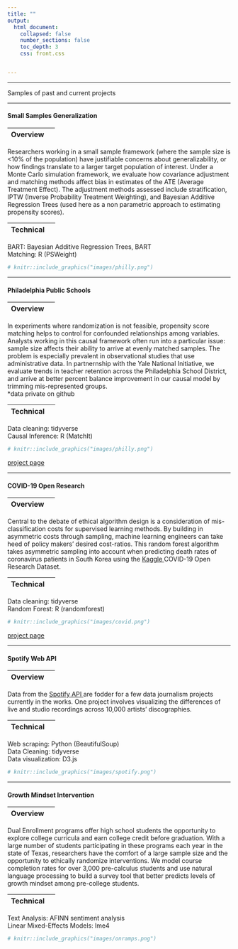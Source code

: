 ```yaml
---
title: ""
output: 
  html_document:
    collapsed: false
    number_sections: false
    toc_depth: 3
    css: front.css


---
```


---


<p> Samples of past and current projects </p>


---

#### Small Samples Generalization



<div class="row">
<div class="col-sm-6">

|Overview |  |
|:--------|-------:|

Researchers working in a small sample framework (where the sample size is <10% of the population) have justifiable concerns about generalizability, or how findings translate to a larger target population of interest. Under a Monte Carlo simulation framework, we evaluate how covariance adjustment and matching methods affect bias in estimates of the ATE (Average Treatment Effect). The adjustment methods assessed include stratification, IPTW (Inverse Probability Treatment Weighting), and Bayesian Additive Regression Trees (used here as a non parametric approach to estimating propensity scores).

|Technical |  |
|:--------|-------:|
BART: Bayesian Additive Regression Trees, BART </br>
Matching: R (PSWeight)


</div>
<div class="col-sm-6">
```r
# knitr::include_graphics("images/philly.png")
```
</div>
</div>

<div class="row">
<div class="col-sm-6">


  <a href="https://github.com/katjanewilson/BARTsimulation" target = "_blank"><i class="fa fa-github" aria-hidden="true"></i></a>
</div>
<div class="col-sm-6">
</div>
</div>

---

#### Philadelphia Public Schools



<div class="row">
<div class="col-sm-6">

|Overview |  |
|:--------|-------:|

In experiments where randomization is not feasible, propensity score matching helps to control for confounded relationships among variables. Analysts working in this causal framework often run into a particular issue: sample size affects their ability to arrive at evenly matched samples. The problem is especially prevalent in observational studies that use administrative data. In partnernship with the Yale National Initiative, we evaluate trends in teacher retention across the Philadelphia School District, and arrive at better percent balance improvement in our causal model by trimming mis-represented groups. </br> *data private on github

|Technical |  |
|:--------|-------:|
Data cleaning: tidyverse </br>
Causal Inference: R (MatchIt)


</div>
<div class="col-sm-6">
```r
# knitr::include_graphics("images/philly.png")
```
</div>
</div>

<div class="row">
<div class="col-sm-6">

<a href = "https://katjanewilson.github.io/Yale-National-Initiative/" target = "_blank"> project page </a>

  <a href="https://github.com/katjanewilson/PhillyTeacherRetention-Causal" target = "_blank"><i class="fa fa-github" aria-hidden="true"></i></a>
</div>
<div class="col-sm-6">
</div>
</div>

---


#### COVID-19 Open Research


<div class="row">
<div class="col-sm-6">

|Overview |  |
|:--------|-------:|

Central to the debate of ethical algorithm design is a consideration of mis-classification costs for supervised learning methods. By building in asymmetric costs through sampling, machine learning engineers can take heed of policy makers' desired cost-ratios. This random forest algorithm takes asymmetric sampling into account when predicting death rates of coronavirus patients in South Korea using the <a href = "https://www.kaggle.com/allen-institute-for-ai/CORD-19-research-challenge/" target = "_blank"> Kaggle </a>COVID-19 Open Research Dataset.</br>

|Technical |  |
|:--------|-------:|

Data cleaning: tidyverse </br>
Random Forest: R (randomforest)


</div>
<div class="col-sm-6">
```r
# knitr::include_graphics("images/covid.png")
```
</div>
</div>

<div class="row">
<div class="col-sm-6">

<a href = "https://katjanewilson.github.io/Kaggle-Open-Research-Challenge-Random-Forest/" target = "_blank"> project page </a>

  <a href="https://github.com/katjanewilson/CORD-Random-Forest" target = "_blank"><i class="fa fa-github" aria-hidden="true"></i></a>
</div>
<div class="col-sm-6">
</div>
</div>

---

#### Spotify Web API


<div class="row">
<div class="col-sm-6">

|Overview|  |
|:--------|-------:|

  Data from the <a href = "https://developer.spotify.com/documentation/web-api/" target = "_blank"> Spotify API </a> are fodder for a few data journalism projects currently in the works. One project involves visualizing the differences of live and studio recordings across 10,000 artists' discographies.
  
|Technical |  |
|:--------|-------:|
Web scraping: Python (BeautifulSoup) </br>
Data Cleaning: tidyverse </br>
Data visualization: D3.js

</div>
<div class="col-sm-6">
```r
# knitr::include_graphics("images/spotify.png")
```
</div>
</div>

<div class="row">
<div class="col-sm-6">

</div>
</div>

---


#### Growth Mindset Intervention


<div class="row">
<div class="col-sm-6">

|Overview |  |
|:--------|-------:|

Dual Enrollment programs offer high school students the opportunity to explore college curricula and earn college credit before graduation. With a large number of students participating in these programs each year in the state of Texas, researchers have the comfort of a large sample size and the opportunity to ethically randomize interventions. We model course completion rates for over 3,000 pre-calculus students and use natural language processing to build a survey tool that better predicts levels of growth mindset among pre-college students.

|Technical |  |
|:--------|-------:|

Text Analysis: AFINN sentiment analysis </br>
Linear Mixed-Effects Models: lme4

</div>
<div class="col-sm-6">
```r
# knitr::include_graphics("images/onramps.png")
```
</div>
</div>

<div class="row">
<div class="col-sm-6">


</div>
<div class="col-sm-6">
</div>
</div>
